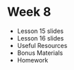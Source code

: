 # Week 8

- <Link to="/week-8/lesson-15">Lesson 15 slides</Link>
- <Link to="/week-8/lesson-16">Lesson 16 slides</Link>
- Useful Resources
- Bonus Materials
- Homework
